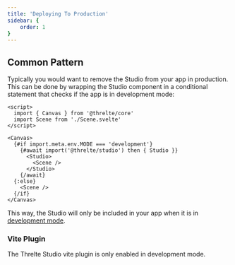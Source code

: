 ```yaml
---
title: 'Deploying To Production'
sidebar: {
	order: 1
}
---
```


## Common Pattern

Typically you would want to remove the Studio from your app in production. This
can be done by wrapping the Studio component in a conditional statement that
checks if the app is in development mode:

```svelte title=App.svelte
<script>
  import { Canvas } from '@threlte/core'
  import Scene from './Scene.svelte'
</script>

<Canvas>
  {#if import.meta.env.MODE === 'development'}
    {#await import('@threlte/studio') then { Studio }}
      <Studio>
        <Scene />
      </Studio>
    {/await}
  {:else}
    <Scene />
  {/if}
</Canvas>
```

This way, the Studio will only be included in your app when it is in
[development mode](https://vitejs.dev/guide/env-and-mode.html#modes).

### Vite Plugin

The Threlte Studio vite plugin is only enabled in development mode.
